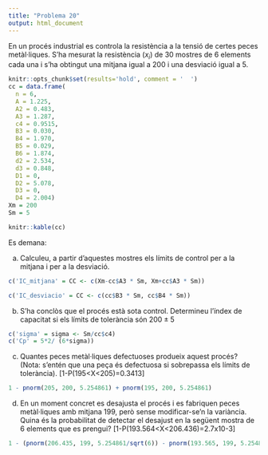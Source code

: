 ```yaml
---
title: "Problema 20"
output: html_document
---
```


En un procés industrial es controla la resistència a la tensió de certes peces metàl·liques. S’ha mesurat la resistència ($x_i$) de 30 mostres de 6 elements cada una i s’ha obtingut una mitjana igual a 200 i una desviació igual a 5.

```r
knitr::opts_chunk$set(results='hold', comment = '  ')
cc = data.frame(
  n = 6,
  A = 1.225,
  A2 = 0.483,
  A3 = 1.287,
  c4 = 0.9515,
  B3 = 0.030,
  B4 = 1.970,
  B5 = 0.029,
  B6 = 1.874,
  d2 = 2.534,
  d3 = 0.848,
  D1 = 0,
  D2 = 5.078,
  D3 = 0,
  D4 = 2.004)
Xm = 200
Sm = 5
```

```r
knitr::kable(cc)
```

Es demana:

a) Calculeu, a partir d’aquestes mostres els límits de control per a la mitjana i per a la desviació. 

```r
c('IC_mitjana' = CC <- c(Xm-cc$A3 * Sm, Xm+cc$A3 * Sm))
```

```r
c('IC_desviacio' = CC <- c(cc$B3 * Sm, cc$B4 * Sm))
```

b) S’ha conclòs que el procés està sota control. Determineu l’índex de capacitat si els límits de tolerància són $200\pm5$

```r
c('sigma' = sigma <- Sm/cc$c4)
c('Cp' = 5*2/ (6*sigma))
```

c) Quantes peces metàl·liques defectuoses produeix aquest procés? (Nota: s’entén que una peça és defectuosa si sobrepassa els límits de tolerància). [1-P(195<X<205)=0.3413]

```r
1 - pnorm(205, 200, 5.254861) + pnorm(195, 200, 5.254861)
```

d) En un moment concret es desajusta el procés i es fabriquen peces metàl·liques amb mitjana 199, però sense modificar-se’n la variància. Quina és la probabilitat de detectar el desajust en la següent mostra de 6 elements que es prengui? [1-P(193.564<X<206.436)=2.7x10-3]

```r
1 - (pnorm(206.435, 199, 5.254861/sqrt(6)) - pnorm(193.565, 199, 5.254861/sqrt(6)))
```

